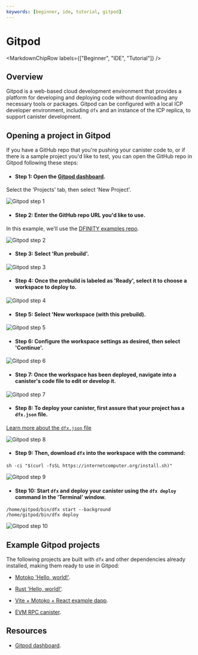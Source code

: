 ```yaml
---
keywords: [beginner, ide, tutorial, gitpod]
---
```




# Gitpod

<MarkdownChipRow labels={["Beginner", "IDE", "Tutorial"]} />

## Overview

Gitpod is a web-based cloud development environment that provides a platform for developing and deploying code without downloading any necessary tools or packages. Gitpod can be configured with a local ICP developer environment, including `dfx` and an instance of the ICP replica, to support canister development. 

## Opening a project in Gitpod

If you have a GitHub repo that you're pushing your canister code to, or if there is a sample project you'd like to test, you can open the GitHub repo in Gitpod following these steps:

- #### Step 1: Open the [Gitpod dashboard](https://gitpod.io/).

Select the 'Projects' tab, then select 'New Project'. 

![Gitpod step 1](./_attachments/gitpod1.png)

- #### Step 2: Enter the GitHub repo URL you'd like to use.

In this example, we'll use the [DFINITY examples repo](https://github.com/dfinity/examples/).

![Gitpod step 2](./_attachments/gitpod2.png)

- #### Step 3: Select 'Run prebuild'.

![Gitpod step 3](./_attachments/gitpod3.png)

- #### Step 4: Once the prebuild is labeled as 'Ready', select it to choose a workspace to deploy to.

![Gitpod step 4](./_attachments/gitpod4.png)

- #### Step 5: Select 'New workspace (with this prebuild).

![Gitpod step 5](./_attachments/gitpod5.png)

- #### Step 6: Configure the workspace settings as desired, then select 'Continue'.

![Gitpod step 6](./_attachments/gitpod6.png)

- #### Step 7: Once the workspace has been deployed, navigate into a canister's code file to edit or develop it.

![Gitpod step 7](./_attachments/gitpod7.png)

- #### Step 8: To deploy your canister, first assure that your project has a `dfx.json` file. 

[Learn more about the `dfx.json` file](/docs/current/developer-docs/setup/first-canister)

![Gitpod step 8](./_attachments/gitpod8.png)

- #### Step 9: Then, download `dfx` into the workspace with the command:

```
sh -ci "$(curl -fsSL https://internetcomputer.org/install.sh)"
```

![Gitpod step 9](./_attachments/gitpod9.png)


- #### Step 10: Start `dfx` and deploy your canister using the `dfx deploy` command in the 'Terminal' window.

```
/home/gitpod/bin/dfx start --background
/home/gitpod/bin/dfx deploy
```

![Gitpod step 10](./_attachments/gitpod10.png)

## Example Gitpod projects 

The following projects are built with `dfx` and other dependencies already installed, making them ready to use in Gitpod:

- [Motoko 'Hello, world!'](https://gitpod.io/new/#https://github.com/dfinity/icp-hello-world-motoko).

- [Rust 'Hello, world!'](https://gitpod.io/#https://github.com/dfinity/icp-hello-world-rust).

- [Vite + Motoko + React example dapp](https://gitpod.io/#https://github.com/rvanasa/vite-react-motoko).

- [EVM RPC canister](https://gitpod.io/new/#https://github.com/rvanasa/vite-react-motoko/tree/evm-rpc).

## Resources

- [Gitpod dashboard](https://gitpod.io/).
